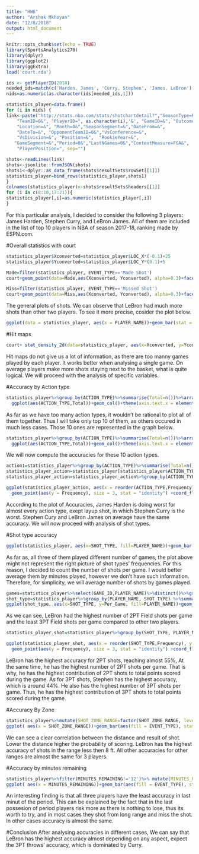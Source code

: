 ```yaml
---
title: "HW6"
author: "Arshak Mkhoyan"
date: "12/8/2018"
output: html_document
---
```



```r
knitr::opts_chunk$set(echo = TRUE)
library(SportsAnalytics270)
library(dplyr)
library(ggplot2)
library(ggExtra)
load('court.rda')
```

```r
ids <- getPlayerID(2018)
needed_ids=match(c('Harden, James', 'Curry, Stephen', 'James, LeBron'),ids$DISPLAY_LAST_COMMA_FIRST)
nids=as.numeric(as.character(ids[needed_ids,1]))
```

```r
statistics_player=data.frame()
for (i in nids) {
link<-paste("http://stats.nba.com/stats/shotchartdetail?","SeasonType=Regular+Season&",
    "TeamID=0&", "PlayerID=", as.character(i),'&', "GameID=&", "Outcome=&", 
    "Location=&", "Month=0&","SeasonSegment=&","DateFrom=&",
    "DateTo=&", "OpponentTeamID=0&","VsConference=&",
    "VsDivision=&", "Position=&",  "RookieYear=&",
   "GameSegment=&","Period=0&","LastNGames=0&","ContextMeasure=FGA&",
    "PlayerPosition=", sep="")

shots<-readLines(link)
shots<-jsonlite::fromJSON(shots)
shots1<-dplyr::as_data_frame(shots$resultSets$rowSet[[1]])
statistics_player=bind_rows(statistics_player,shots1)
}
colnames(statistics_player)<-shots$resultSets$headers[[1]]
for (i in c(8:10,17:21)){
statistics_player[,i]=as.numeric(statistics_player[,i])
}
```
For this particular analysis, I decided to consider the following 3 players: James Harden, Stephen Curry, and LeBron James. All of them are included in the list of top 10 players in NBA of season 2017-18, ranking made by ESPN.com.

#Overall statistics with court
```r
statistics_player$Xconverted=statistics_player$LOC_X*(-0.1)+25
statistics_player$Yconverted=statistics_player$LOC_Y*(0.1)+5

Made=filter(statistics_player, EVENT_TYPE=='Made Shot')
court+geom_point(data=Made,aes(Xconverted, Yconverted), alpha=0.3)+facet_grid(~PLAYER_NAME)+ggtitle('Shots Made')

Miss=filter(statistics_player, EVENT_TYPE=='Missed Shot')
court+geom_point(data=Miss,aes(Xconverted, Yconverted), alpha=0.3)+facet_grid(~PLAYER_NAME)+ggtitle('Shots Missed')
```
The general plots of shots. We can observe that LeBron had much more shots than other two players. To see it more precise, cosider the plot below.

```r
ggplot(data = statistics_player, aes(x = PLAYER_NAME))+geom_bar(stat = "count") + ggtitle("Number of shots made")
```

#Hit maps
```r
court+ stat_density_2d(data=statistics_player, aes(x=Xconverted, y=Yconverted, fill=..density..), geom='raster', contour=F, interpolate=F, n=200, show.legend=F)+scale_fill_viridis_c(option='inferno')+facet_grid(~PLAYER_NAME)
```
Hit maps do not give us a lot of information, as there are too manny games played by each player. It works better when analysing a single game. On average players make more shots staying next to the basket, what is quite logical.
We will proceed with the analysis of specific variables.

#Accuracy by Action type
```r
statistics_player%>%group_by(ACTION_TYPE)%>%summarise(Total=n())%>%arrange(desc(Total))%>%mutate(ACTION_TYPE=factor(ACTION_TYPE, levels = ACTION_TYPE))%>%
  ggplot(aes(ACTION_TYPE,Total))+geom_col()+theme(axis.text.x = element_blank())
```
As far as we have too many action types, it wouldn't be rational to plot all of them together. Thus I will take only top 10 of them, as others occured in much less cases. Those 10 ones are represented in the graph below.

```r
statistics_player%>%group_by(ACTION_TYPE)%>%summarise(Total=n())%>%arrange(desc(Total))%>%top_n(10, Total)%>%mutate(ACTION_TYPE=factor(ACTION_TYPE, levels = ACTION_TYPE))%>%
  ggplot(aes(ACTION_TYPE,Total))+geom_col()+theme(axis.text.x = element_blank())+coord_flip()
```
We will now compute the accuracies for these 10 action types.

```r
action1=statistics_player%>%group_by(ACTION_TYPE)%>%summarise(Total=n())%>%arrange(desc(Total))%>%top_n(10, Total)%>%select(ACTION_TYPE)%>%unique()%>%unlist()
statistics_player_action=statistics_player[statistics_player$ACTION_TYPE %in% action1,]
statistics_player_action=statistics_player_action%>%group_by(ACTION_TYPE, PLAYER_NAME, EVENT_TYPE)%>% summarise(Total=n())%>%mutate(delete=sum(Total))%>%mutate(Frequency=Total/delete)%>%filter(EVENT_TYPE=='Made Shot')%>%select(-EVENT_TYPE, -Total, -delete)

ggplot(statistics_player_action, aes(x = reorder(ACTION_TYPE,Frequency), y = 1,color=PLAYER_NAME)) +
  geom_point(aes(y = Frequency), size = 3, stat = "identity") +coord_flip() +labs(y = "Accuracy", x = "", title = "Accuracy by Action type")+ theme(legend.title = element_blank())
```
According to the plot of Accuracies, James Harden is doing worst for almost every action type, exept layup shot, in which Stephen Curry is the worst. Stephen Cury and LeBron James on average have the same accuracy.
We will now proceed with analysis of shot types.

#Shot type accuracy
```r
ggplot(statistics_player, aes(x=SHOT_TYPE, fill=PLAYER_NAME))+geom_bar(position = "dodge")+ theme(legend.title = element_blank())
```
As far as, all three of them played different number of games, the plot above might not represent the right picture of shot types' frequencies. For this reason, I decided to count the number of shots per game. I would better average them by minutes played, however we don't have such information. Therefore, for simplicity, we will average number of shots by games played.

```r
games=statistics_player%>%select(GAME_ID,PLAYER_NAME)%>%distinct()%>%group_by(PLAYER_NAME)%>%summarise(Total_Game=n())
shot_type=statistics_player%>%group_by(PLAYER_NAME, SHOT_TYPE) %>%summarise(Total=n())%>% left_join(games)%>%mutate(Per_Game=Total/Total_Game)%>%select(-Total, -Total_Game)
ggplot(shot_type, aes(x=SHOT_TYPE, y=Per_Game, fill=PLAYER_NAME))+geom_col(position = "dodge")+ theme(legend.title = element_blank())
```
As we can see, LeBron had the highest number of 2PT Field shots per game and the least 3PT Field shots per game compared to other two players. 

```r
statistics_player_shot=statistics_player%>%group_by(SHOT_TYPE, PLAYER_NAME, EVENT_TYPE)%>% summarise(Total=n())%>%mutate(delete=sum(Total))%>%mutate(Frequency=Total/delete)%>%filter(EVENT_TYPE=='Made Shot')%>%select(-EVENT_TYPE, -Total, -delete)

ggplot(statistics_player_shot, aes(x = reorder(SHOT_TYPE,Frequency), y = 1,color=PLAYER_NAME)) +
  geom_point(aes(y = Frequency), size = 3, stat = "identity") +coord_flip() +labs(y = "Accuracy", x = "", title = "Accuracy by Shot type")+ theme(legend.title = element_blank())
```
LeBron has the highest accuracy for 2PT shots, reaching almost 55%, At the same time, he has the highest number of 2PT shots per game. That is why, he has the highest contribution of 2PT shots to total points scored during the game. 
As for 3PT shots, Stephen has the highest accuracy, which is around 44%. He also has the highest number of 3PT shots per game. Thus, he has the highest contribution of 3PT shots to total points scored during the game. 

#Accuracy By Zone
```r
statistics_player%>%mutate(SHOT_ZONE_RANGE=factor(SHOT_ZONE_RANGE, levels = c("Less Than 8 ft.", "8-16 ft.","16-24 ft." ,"24+ ft.","Back Court Shot")))%>%
ggplot( aes(x = SHOT_ZONE_RANGE))+geom_bar(aes(fill = EVENT_TYPE), stat = "count", position = "fill") + ggtitle("Shot Accuracy by Distance")+xlab('Shot Distance')+ylab('Accuracy') +facet_grid(~PLAYER_NAME)+coord_flip()+ theme(legend.title = element_blank())
```
We can see a clear correlation between the distance and result of shot. Lower the distance higher the probability of scoring. LeBron has the highest accuracy of shots in the range less then 8 ft. All other accuracies for other ranges are almost the same for 3 players.

#Accuracy by minutes remaining
```r
statistics_player%>%filter(MINUTES_REMAINING!='12')%>% mutate(MINUTES_REMAINING=factor(MINUTES_REMAINING, levels =c('0','1','2','3','4','5','6','7','8','9','10','11')))%>%
ggplot( aes(x = MINUTES_REMAINING))+geom_bar(aes(fill = EVENT_TYPE), stat = "count", position = "fill") + ggtitle("Shot Accuracy by minutes remaining")+xlab('Shot Distance')+ylab('Accuracy') +facet_grid(~PLAYER_NAME)+coord_flip()+ theme(legend.title = element_blank())
```
An interesting finding is that all three players have the least accuracy in last minut of the period. This can be explained by the fact that in the last possesion of period players risk more as there is nothing to lose, thus its worth to try, and in most cases they shot from long range and miss the shot.
In other cases accuracy is almost the same.

#Conclusion
After analysing accuracies in different cases, We can say that LeBron has the highest accuracy almost depending on any aspect, expect the 3PT throws' accuracy, which is dominated by Curry.






